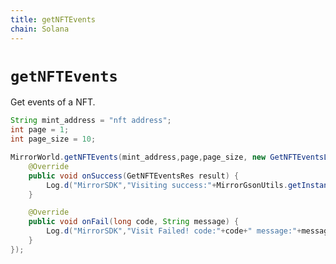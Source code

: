 ```yaml
---
title: getNFTEvents
chain: Solana
---
```


# `getNFTEvents`
Get events of a NFT.

```java
String mint_address = "nft address";
int page = 1;
int page_size = 10;

MirrorWorld.getNFTEvents(mint_address,page,page_size, new GetNFTEventsListener() {
    @Override
    public void onSuccess(GetNFTEventsRes result) {
        Log.d("MirrorSDK","Visiting success:"+MirrorGsonUtils.getInstance().toJson(result));
    }

    @Override
    public void onFail(long code, String message) {
        Log.d("MirrorSDK","Visit Failed! code:"+code+" message:"+message);
    }
});
```
